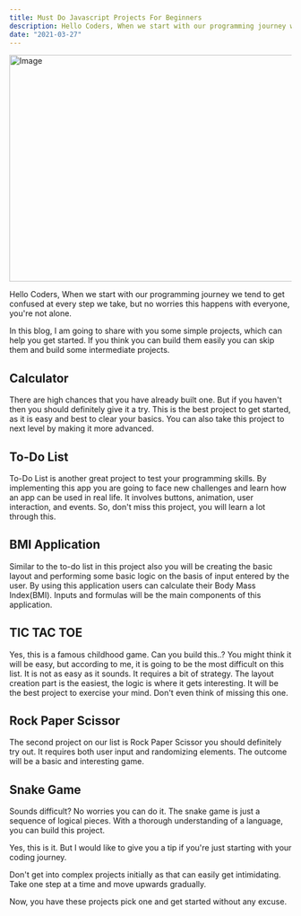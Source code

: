 ```yaml
---
title: Must Do Javascript Projects For Beginners
description: Hello Coders, When we start with our programming journey we tend to get confused at every step we take, but no worries this..
date: "2021-03-27"
---
```


<Image src="/blog-images/blog-2.jpg" width="718" height="404" alt="Image" className="rounded-2xl" />


Hello Coders, When we start with our programming journey we tend to get confused at every step we take, but no worries this happens with everyone, you're not alone. 

In this blog, I am going to share with you some simple projects, which can help you get started. If you think you can build them easily you can skip them and build some intermediate projects.

## Calculator

There are high chances that you have already built one. But if you haven't then you should definitely give it a try. This is the best project to get started, as it is easy and best to clear your basics. You can also take this project to next level by making it more advanced.

## To-Do List

To-Do List is another great project to test your programming skills. By implementing this app you are going to face new challenges and learn how an app can be used in real life. It involves buttons, animation, user interaction, and events. So, don't miss this project, you will learn a lot through this.

## BMI Application

Similar to the to-do list in this project also you will be creating the basic layout and performing some basic logic on the basis of input entered by the user. By using this application users can calculate their Body Mass Index(BMI). Inputs and formulas will be the main components of this application.

## TIC TAC TOE

Yes, this is a famous childhood game. Can you build this..? You might think it will be easy, but according to me, it is going to be the most difficult on this list. It is not as easy as it sounds. It requires a bit of strategy. The layout creation part is the easiest, the logic is where it gets interesting. It will be the best project to exercise your mind. Don't even think of missing this one.

## Rock Paper Scissor

The second project on our list is Rock Paper Scissor you should definitely try out. It requires both user input and randomizing elements. The outcome will be a basic and interesting game.

## Snake Game

Sounds difficult? No worries you can do it. The snake game is just a sequence of logical pieces. With a thorough understanding of a language, you can build this project.

Yes, this is it. But I would like to give you a tip if you're just starting with your coding journey. 

> 
Don't get into complex projects initially as that can easily get intimidating. Take one step at a time and move upwards gradually.

Now, you have these projects pick one and get started without any excuse.





